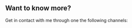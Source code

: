 

## Want to know more?

<PageDescription>

Get in contact with me through one the following channels:

</PageDescription>

<Row>
<Column colMd={4} colLg={4} noGutterMdLeft>
    <ArticleCard
    title="Email"
    href="mailto:sindlev@imada.sdu.dk"
    actionIcon="email"
    >
    </ArticleCard>
</Column>
<Column colMd={4} colLg={4} noGutterMdLeft>
    <ArticleCard
    title="Github"
    href="https://github.com/NicklasXYZ/"
    actionIcon="arrowRight"
    >
    </ArticleCard>
</Column>
<Column colMd={4} colLg={4} noGutterMdLeft>
    <ArticleCard
    title="LinkedIn"
    href="https://www.linkedin.com/in/nicklasxyz/"
    actionIcon="arrowRight"
    >
    </ArticleCard>
</Column>
</Row>
